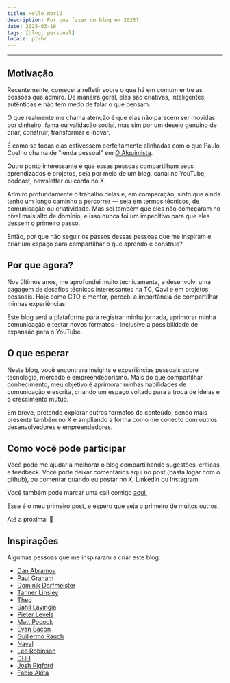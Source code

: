 ```yaml
---
title: Hello World
description: Por que fazer um blog em 2025?
date: 2025-03-16
tags: [blog, personal]
locale: pt-br
---
```


---

## Motivação

Recentemente, comecei a refletir sobre o que há em comum entre as pessoas que admiro. De maneira geral, elas são criativas, inteligentes, autênticas e não tem medo de falar o que pensam. 

O que realmente me chama atenção é que elas não parecem ser movidas por dinheiro, fama ou validação social, mas sim por um desejo genuíno de criar, construir, transformar e inovar.

É como se todas elas estivessem perfeitamente alinhadas com o que Paulo Coelho chama de "lenda pessoal" em [O Alquimista](https://en.wikipedia.org/wiki/The_Alchemist_(novel)).

Outro ponto interessante é que essas pessoas compartilham seus aprendizados e projetos, seja por meio de um blog, canal no YouTube, podcast, newsletter ou conta no X. 

Admiro profundamente o trabalho delas e, em comparação, sinto que ainda tenho um longo caminho a percorrer — seja em termos técnicos, de comunicação ou criatividade. Mas sei também que eles não começaram no nível mais alto de domínio, e isso nunca foi um impeditivo para que eles dessem o primeiro passo.

Então, por que não seguir os passos dessas pessoas que me inspiram e criar um espaço para compartilhar o que aprendo e construo?

## Por que agora?

Nos últimos anos, me aprofundei muito tecnicamente, e desenvolvi uma bagagem de desafios técnicos interessantes na TC, Qavi e em projetos pessoais. Hoje como CTO e mentor, percebi a importância de compartilhar minhas experiências.

Este blog será a plataforma para registrar minha jornada, aprimorar minha comunicação e testar novos formatos – inclusive a possibilidade de expansão para o YouTube.

## O que esperar

Neste blog, você encontrará insights e experiências pessoais sobre tecnologia, mercado e empreendedorismo. Mais do que compartilhar conhecimento, meu objetivo é aprimorar minhas habilidades de comunicação e escrita, criando um espaço voltado para a troca de ideias e o crescimento mútuo.

Em breve, pretendo explorar outros formatos de conteúdo, sendo mais presente também no X e ampliando a forma como me conecto com outros desenvolvedores e empreendedores.

## Como você pode participar

Você pode me ajudar a melhorar o blog compartilhando sugestões, críticas e feedback. Você pode deixar comentários aqui no post (basta logar com o github), ou comentar quando eu postar no X, Linkedin ou Instagram.

Você também pode marcar uma call comigo [aqui.](https://cal.com/danielcspaiva/30min)

Esse é o meu primeiro post, e espero que seja o primeiro de muitos outros.

Até a próxima! 👋

## Inspirações

Algumas pessoas que me inspiraram a criar este blog:

- [Dan Abramov](https://overreacted.io/)
- [Paul Graham](https://www.paulgraham.com/)
- [Dominik Dorfmeister](https://tkdodo.eu/blog)
- [Tanner Linsley](https://tannerlinsley.com/)
- [Theo](https://t3.gg/)
- [Sahil Lavingia](https://sahillavingia.com/)
- [Pieter Levels](https://levels.io)
- [Matt Pocock](https://www.mattpocock.com/)
- [Evan Bacon](https://evanbacon.dev/)
- [Guillermo Rauch](https://rauchg.com/)
- [Naval](https://nav.al/)
- [Lee Robinson](https://leerob.com/)
- [DHH](https://dhh.dk/)
- [Josh Pigford
](https://joshpigford.com/)
- [Fábio Akita](https://www.akitaonrails.com/)

